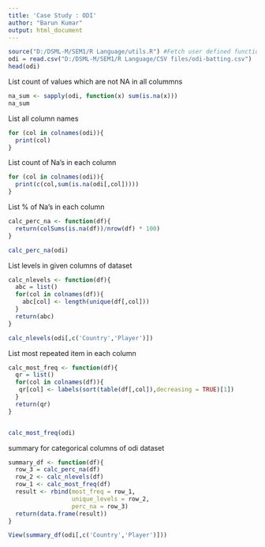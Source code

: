 ---
title: 'Case Study : ODI'
author: "Barun Kumar"
output: html_document
---

```{r}

source("D:/DSML-M/SEM1/R Language/utils.R") #Fetch user defined function from directory
odi = read.csv("D:/DSML-M/SEM1/R Language/CSV files/odi-batting.csv")
head(odi)
```

List count of values which are not NA in all colummns

```{r}

na_sum <- sapply(odi, function(x) sum(is.na(x)))
na_sum

```

List all column names

```{r}

for (col in colnames(odi)){
  print(col)
}

```

List count of Na's in each column

```{r}

for (col in colnames(odi)){
  print(c(col,sum(is.na(odi[,col]))))
}

```


List % of Na's in each column

```{r}

calc_perc_na <- function(df){
  return(colSums(is.na(df))/nrow(df) * 100)
}

calc_perc_na(odi)

```

List levels in given columns of dataset

```{r}

calc_nlevels <- function(df){
  abc = list()
  for(col in colnames(df)){
    abc[col] <- length(unique(df[,col]))
  }
  return(abc)
}

calc_nlevels(odi[,c('Country','Player')])

```

List most repeated item in each column


```{r}

calc_most_freq <- function(df){
  qr = list()
  for(col in colnames(df)){
   qr[col] <- labels(sort(table(df[,col]),decreasing = TRUE)[1])
  }
  return(qr)
}


calc_most_freq(odi)

```

summary for categorical columns of odi dataset

```{r}

summary_df <- function(df){
  row_3 = calc_perc_na(df)
  row_2 <- calc_nlevels(df)
  row_1 <- calc_most_freq(df)
  result <- rbind(most_freq = row_1,
                  unique_levels = row_2,
                  perc_na = row_3)
  return(data.frame(result))
}

View(summary_df(odi[,c('Country','Player')]))

```
